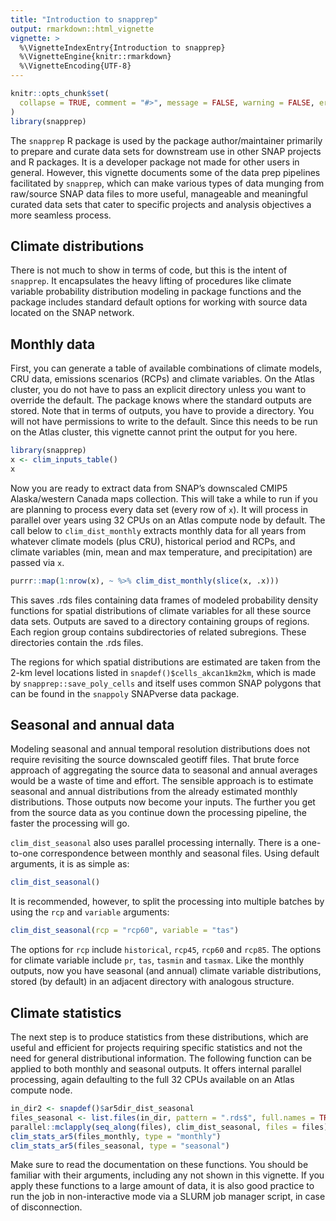 ```yaml
---
title: "Introduction to snapprep"
output: rmarkdown::html_vignette
vignette: >
  %\VignetteIndexEntry{Introduction to snapprep}
  %\VignetteEngine{knitr::rmarkdown}
  %\VignetteEncoding{UTF-8}
---
```


```r
knitr::opts_chunk$set(
  collapse = TRUE, comment = "#>", message = FALSE, warning = FALSE, error = FALSE, tidy = TRUE
)
library(snapprep)
```

The `snapprep` R package is used by the package author/maintainer primarily to prepare and curate data sets for downstream use in other SNAP projects and R packages. It is a developer package not made for other users in general. However, this vignette documents some of the data prep pipelines facilitated by `snapprep`, which can make various types of data munging from raw/source SNAP data files to more useful, manageable and meaningful curated data sets that cater to specific projects and analysis objectives a more seamless process.

## Climate distributions

There is not much to show in terms of code, but this is the intent of `snapprep`. It encapsulates the heavy lifting of procedures like climate variable probability distribution modeling in package functions and the package includes standard default options for working with source data located on the SNAP network.

## Monthly data

First, you can generate a table of available combinations of climate models, CRU data, emissions scenarios (RCPs) and climate variables.
On the Atlas cluster, you do not have to pass an explicit directory unless you want to override the default.
The package knows where the standard outputs are stored.
Note that in terms of outputs, you have to provide a directory. You will not have permissions to write to the default.
Since this needs to be run on the Atlas cluster, this vignette cannot print the output for you here.

```r
library(snapprep)
x <- clim_inputs_table()
x
```

Now you are ready to extract data from SNAP's downscaled CMIP5 Alaska/western Canada maps collection.
This will take a while to run if you are planning to process every data set (every row of `x`).
It will process in parallel over years using 32 CPUs on an Atlas compute node by default.
The call below to `clim_dist_monthly` extracts monthly data for all years from whatever climate models (plus CRU), 
historical period and RCPs, and climate variables (min, mean and max temperature, and precipitation)
are passed via `x`.

```r
purrr::map(1:nrow(x), ~ %>% clim_dist_monthly(slice(x, .x)))
```

This saves .rds files containing data frames of modeled probability density functions for spatial distributions 
of climate variables for all these source data sets.
Outputs are saved to a directory containing groups of regions. Each region group contains subdirectories of related subregions.
These directories contain the .rds files.

The regions for which spatial distributions are estimated are taken from 
the 2-km level locations listed in `snapdef()$cells_akcan1km2km`, which is made by `snapprep::save_poly_cells` and
itself uses common SNAP polygons that can be found in the `snappoly` SNAPverse data package.

## Seasonal and annual data

Modeling seasonal and annual temporal resolution distributions does not require revisiting the source downscaled geotiff files.
That brute force approach of aggregating the source data to seasonal and annual averages would be a waste of time and effort.
The sensible approach is to estimate seasonal and annual distributions from the already estimated monthly distributions.
Those outputs now become your inputs. The further you get from the source data as you continue down the processing pipeline,
the faster the processing will go. 

`clim_dist_seasonal` also uses parallel processing internally.
There is a one-to-one correspondence between monthly and seasonal files.
Using default arguments, it is as simple as:

```r
clim_dist_seasonal()
```

It is recommended, however, to split the processing into multiple batches by using the `rcp` and `variable` arguments:

```r
clim_dist_seasonal(rcp = "rcp60", variable = "tas")
```

The options for `rcp` include `historical`, `rcp45`, `rcp60` and `rcp85`. The options for climate variable include `pr`, `tas`, `tasmin` and `tasmax`.
Like the monthly outputs, now you have seasonal (and annual) climate variable distributions, stored (by default) in an adjacent directory with analogous structure.

## Climate statistics

The next step is to produce statistics from these distributions, which are useful and efficient for projects requiring specific statistics
and not the need for general distributional information.
The following function can be applied to both monthly and seasonal outputs.
It offers internal parallel processing, again defaulting to the full 32 CPUs available on an Atlas compute node.

```r
in_dir2 <- snapdef()$ar5dir_dist_seasonal
files_seasonal <- list.files(in_dir, pattern = ".rds$", full.names = TRUE, recursive = TRUE)
parallel::mclapply(seq_along(files), clim_dist_seasonal, files = files)
clim_stats_ar5(files_monthly, type = "monthly")
clim_stats_ar5(files_seasonal, type = "seasonal")
```

Make sure to read the documentation on these functions. You should be familiar with their arguments, including any not shown in this vignette.
If you apply these functions to a large amount of data, it is also good practice to run the job in non-interactive mode via a SLURM
job manager script, in case of disconnection.
